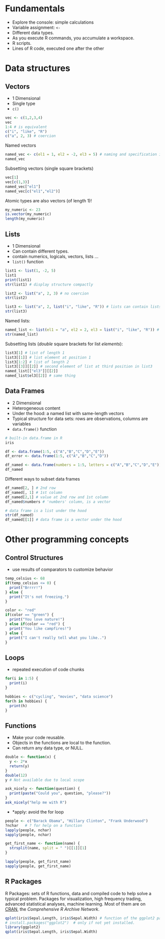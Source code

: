# Fundamentals

- Explore the console: simple calculations
- Variable assignment: `<-`
- Different data types.
- As you execute R commands, you accumulate a workspace.
- R scripts.
- Lines of R code, executed one after the other

# Data structures

## Vectors

- 1 Dimensional
- Single type
- `c()`

```r
vec <- c(1,2,3,4)
vec
1:4 # is equivalent
c("i", "like", "R")
c("a", 2, 3) # coercion
```

Named vectors

```r
named_vec <- c(el1 = 1, el2 = -2, el3 = 5) # naming and specification in 1 call
named_vec
```

Subsetting vectors (single square brackets)

```r
vec[1]
vec[c(1,3)]
named_vec["el1"]
named_vec[c("el1","el2")]
```

Atomic types are also vectors (of length 1)!

```r
my_numeric <- 23
is.vector(my_numeric)
length(my_numeric)
```

## Lists

- 1 Dimensional
- Can contain different types.
- contain numerics, logicals, vectors, lists ...
- `list()` function

```r
list1 <- list(1, -2, 5)
list1
print(list1)
str(list1) # display structure compactly

list2 <- list("a", 2, 3) # no coercion
str(list2)

list3 <- list("a", 2, list("i", "like", "R")) # lists can contain lists!
str(list3)
```

Named lists:

```r
named_list <- list(el1 = "a", el2 = 2, el3 = list("i", "like", "R")) # same result
str(named_list)
```

Subsetting lists (_double_ square brackets for list _elements_):

```r
list3[1] # list of length 1
list3[[1]] # list element at position 1
list3[1:2] # list of length 2
list3[[3]][[2]] # second element of list at third position in list3
named_list[["el3"]][[2]]
named_list$el3[[2]] # same thing
```

## Data Frames

- 2 Dimensional
- Heterogeneous content
- Under the hood: a named list with same-length vectors
- Typical structure for data sets: rows are observations, columns are variables
- `data.frame()` function

```r
# built-in data.frame in R
iris

df <- data.frame(1:5, c("A","B","C","D","E"))
df_error <- data.frame(1:5, c("A","B","C","D"))

df_named <- data.frame(numbers = 1:5, letters = c("A","B","C","D","E")) # same as a list
df_named
```

Different ways to subset data frames

```r
df_named[2, ] # 2nd row
df_named[, 1] # 1st column
df_named[2,1] # value at 2nd row and 1st column
df_named$numbers # 'numbers' column, is a vector

# data frame is a list under the hood
str(df_named)
df_named[[1]] # data frame is a vector under the hood
```

# Other programming concepts

## Control Structures

- use results of comparators to customize behavior

```r
temp_celsius <- 68
if(temp_celsius <= 0) {
  print("Brrrr!")
} else {
  print("It's not freezing.")
}

color <- "red"
if(color == "green") {
  print("You love nature!")
} else if(color == "red") {
  print("You like campfires!")
} else {
  print("I can't really tell what you like..")
}
```
    
## Loops
    
- repeated execution of code chunks

```r
for(i in 1:5) {
  print(i)
}

hobbies <- c("cycling", "movies", "data science")
for(h in hobbies) {
  print(h)
}
```

## Functions

- Make your code reusable.
- Objects in the functions are local to the function.
- Can return any data type, or NULL.
    
```r
double <- function(x) {
  y <- 2*x
  return(y)
}
double(12)
y # Not available due to local scope

ask_nicely <- function(question) {
  print(paste("Could you", question, "please?"))
}
ask_nicely("help me with R")
```

- *apply: avoid the for loop

```r
people <- c("Barack Obama", "Hillary Clinton", "Frank Underwood")
?nchar   # ? for help on a function
lapply(people, nchar)
sapply(people, nchar)

get_first_name <- function(name) {
  strsplit(name, split = " ")[[1]][1]
}

lapply(people, get_first_name)
sapply(people, get_first_name)
```

## R Packages

R Packages: sets of R functions, data and compiled code to help solve a typical problem. Packages for visualization, high frequency trading, advanced statistical analyses, machine learning. Most of them are on [CRAN](http://cran.r-project.org/), the _Comprehensive R Archive Network_.

```r
qplot(iris$Sepal.Length, iris$Sepal.Width) # function of the ggplot2 package
# install.packages("ggplot2")  # only if not yet installed.
library(ggplot2)
qplot(iris$Sepal.Length, iris$Sepal.Width)
```

